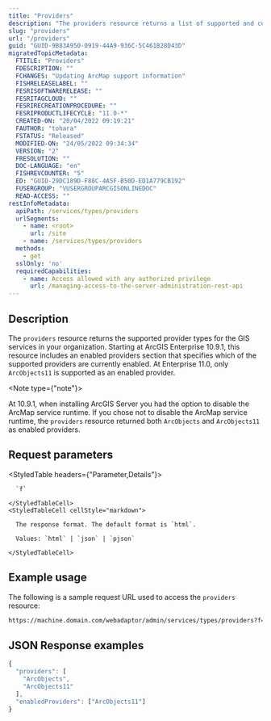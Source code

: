 ```yaml
---
title: "Providers"
description: "The providers resource returns a list of supported and currently enabled provider types for your organization's GIS services."
slug: "providers"
url: "/providers"
guid: "GUID-9B83A950-0919-44A9-936C-5C461B28D43D"
migratedTopicMetadata:
  FTITLE: "Providers"
  FDESCRIPTION: ""
  FCHANGES: "Updating ArcMap support information"
  FISHRELEASELABEL: ""
  FESRISOFTWARERELEASE: ""
  FESRITAGCLOUD: ""
  FESRIRECREATIONPROCEDURE: ""
  FESRIPRODUCTLIFECYCLE: "11.0-*"
  CREATED-ON: "20/04/2022 09:19:21"
  FAUTHOR: "tohara"
  FSTATUS: "Released"
  MODIFIED-ON: "24/05/2022 09:34:34"
  VERSION: "2"
  FRESOLUTION: ""
  DOC-LANGUAGE: "en"
  FISHREVCOUNTER: "5"
  ED: "GUID-29DC189D-F88C-4A5F-B50D-ED1A779CB192"
  FUSERGROUP: "VUSERGROUPARCGISONLINEDOC"
  READ-ACCESS: ""
restInfoMetadata:
  apiPath: /services/types/providers
  urlSegments:
    - name: <root>
      url: /site
    - name: /services/types/providers
  methods:
    - get
  sslOnly: 'no'
  requiredCapabilities:
    - name: Access allowed with any authorized privilege
      url: /managing-access-to-the-server-administration-rest-api
---
```


## Description

The `providers` resource returns the supported provider types for the GIS services in your organization. Starting at ArcGIS Enterprise 10.9.1, this resource includes an enabled providers section that specifies which of the supported providers are currently enabled. At Enterprise 11.0, only `ArcObjects11` is supported as an enabled provider.

<Note type={"note"}>

At 10.9.1, when installing ArcGIS Server you had the option to disable the ArcMap service runtime. If you chose not to disable the ArcMap service runtime, the `providers` resource returned both `ArcObjects` and `ArcObjects11` as enabled providers.

</Note>


##  Request parameters

<StyledTable headers={"Parameter,Details"}>
  <StyledTableRow>
    <StyledTableCell cellStyle="markdown">

      `f` 

    </StyledTableCell>
    <StyledTableCell cellStyle="markdown">

      The response format. The default format is `html`.

      Values: `html` | `json` | `pjson`

    </StyledTableCell>
  </StyledTableRow>
</StyledTable>


## Example usage

The following is a sample request URL used to access the `providers` resource:

```markdown
https://machine.domain.com/webadaptor/admin/services/types/providers?f=pjson
```

## JSON Response examples

```javascript
{
  "providers": [
    "ArcObjects",
    "ArcObjects11"
  ],
  "enabledProviders": ["ArcObjects11"]
}
```
